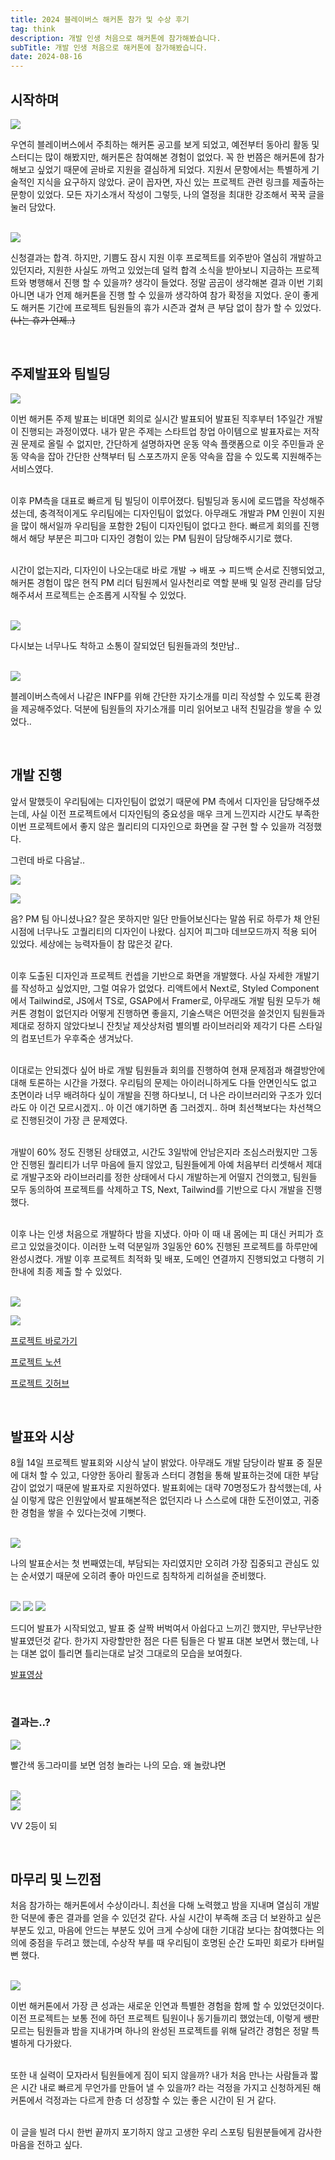 ```yaml
---
title: 2024 블레이버스 해커톤 참가 및 수상 후기
tag: think
description: 개발 인생 처음으로 해커톤에 참가해봤습니다.
subTitle: 개발 인생 처음으로 해커톤에 참가해봤습니다.
date: 2024-08-16
---
```


## 시작하며

![](/images/think/my-first-hackathon/1.png)

우연히 블레이버스에서 주최하는 해커톤 공고를 보게 되었고, 예전부터 동아리 활동 및 스터디는 많이 해봤지만, 해커톤은 참여해본 경험이 없었다. 꼭 한 번쯤은 해커톤에 참가해보고 싶었기 때문에 곧바로 지원을 결심하게 되었다. 지원서 문항에서는 특별하게 기술적인 지식을 요구하지 않았다. 굳이 꼽자면, 자신 있는 프로젝트 관련 링크를 제출하는 문항이 있었다. 모든 자기소개서 작성이 그렇듯, 나의 열정을 최대한 강조해서 꾹꾹 글을 눌러 담았다.<br/><br/>

![](/images/think/my-first-hackathon/2.png)

신청결과는 합격. 하지만, 기쁨도 잠시 지원 이후 프로젝트를 외주받아 열심히 개발하고 있던지라, 지원한 사실도 까먹고 있었는데 덜컥 합격 소식을 받아보니 지금하는 프로젝트와 병행해서 진행 할 수 있을까? 생각이 들었다. 정말 곰곰이 생각해본 결과 이번 기회 아니면 내가 언제 해커톤을 진행 할 수 있을까 생각하여 참가 확정을 지었다. 운이 좋게도 해커톤 기간에 프로젝트 팀원들의 휴가 시즌과 곂쳐 큰 부담 없이 참가 할 수 있었다. ~~(나는 휴가 언제..)~~

<br />

## 주제발표와 팀빌딩

![](/images/think/my-first-hackathon/3.png)

이번 해커톤 주제 발표는 비대면 회의로 실시간 발표되어 발표된 직후부터 1주일간 개발이 진행되는 과정이였다. 내가 맡은 주제는 스타트업 창업 아이템으로 발표자료는 저작권 문제로 올릴 수 없지만, 간단하게 설명하자면 운동 약속 플랫폼으로 이웃 주민들과 운동 약속을 잡아 간단한 산책부터 팀 스포츠까지 운동 약속을 잡을 수 있도록 지원해주는 서비스였다.<br/><br/>

이후 PM측을 대표로 빠르게 팀 빌딩이 이루어졌다. 팀빌딩과 동시에 로드맵을 작성해주셨는데, 충격적이게도 우리팀에는 디자인팀이 없었다. 아무래도 개발과 PM 인원이 지원을 많이 해서일까 우리팀을 포함한 2팀이 디자인팀이 없다고 한다. 빠르게 회의를 진행해서 해당 부분은 피그마 디자인 경험이 있는 PM 팀원이 담당해주시기로 했다.<br/><br/>

시간이 없는지라, 디자인이 나오는대로 바로 개발 → 배포 → 피드백 순서로 진행되었고, 해커톤 경험이 많은 현직 PM 리더 팀원께서 일사천리로 역할 분배 및 일정 관리를 담당해주셔서 프로젝트는 순조롭게 시작될 수 있었다.<br/><br/>

![](/images/think/my-first-hackathon/4.png)

다시보는 너무나도 착하고 소통이 잘되었던 팀원들과의 첫만남.. <br/><br/>

![](/images/think/my-first-hackathon/5.png)

블레이버스측에서 나같은 INFP를 위해 간단한 자기소개를 미리 작성할 수 있도록 환경을 제공해주었다. 덕분에 팀원들의 자기소개를 미리 읽어보고 내적 친밀감을 쌓을 수 있었다..

<br />

## 개발 진행

앞서 말했듯이 우리팀에는 디자인팀이 없었기 때문에 PM 측에서 디자인을 담당해주셨는데, 사실 이전 프로젝트에서 디자인팀의 중요성을 매우 크게 느낀지라 시간도 부족한 이번 프로젝트에서 좋지 않은 퀄리티의 디자인으로 화면을 잘 구현 할 수 있을까 걱정했다.

그런데 바로 다음날..

![](/images/think/my-first-hackathon/6.png)

![](/images/think/my-first-hackathon/7.jpg)

음? PM 팀 아니셨나요? 잘은 못하지만 일단 만들어보신다는 말씀 뒤로 하루가 채 안된 시점에 너무나도 고퀄리티의 디자인이 나왔다. 심지어 피그마 데브모드까지 적용 되어 있었다. 세상에는 능력자들이 참 많은것 같다.<br/><br/>

이후 도출된 디자인과 프로젝트 컨셉을 기반으로 화면을 개발했다. 사실 자세한 개발기를 작성하고 싶었지만, 그럴 여유가 없었다. 리액트에서 Next로, Styled Component에서 Tailwind로, JS에서 TS로, GSAP에서 Framer로, 아무래도 개발 팀원 모두가 해커톤 경험이 없던지라 어떻게 진행하면 좋을지, 기술스택은 어떤것을 쓸것인지 팀원들과 제대로 정하지 않았다보니 잔칫날 제삿상처럼 별의별 라이브러리와 제각기 다른 스타일의 컴포넌트가 우후죽순 생겨났다.<br/><br/>

이대로는 안되겠다 싶어 바로 개발 팀원들과 회의를 진행하여 현재 문제점과 해결방안에 대해 토론하는 시간을 가졌다. 우리팀의 문제는 아이러니하게도 다들 안면인식도 없고 초면이라 너무 배려하다 싶이 개발을 진행 하다보니, 더 나은 라이브러리와 구조가 있더라도 아 이건 모르시겠지.. 아 이건 얘기하면 좀 그러겠지.. 하며 최선책보다는 차선책으로 진행된것이 가장 큰 문제였다.<br/><br/>

개발이 60% 정도 진행된 상태였고, 시간도 3일밖에 안남은지라 조심스러웠지만 그동안 진행된 퀄리티가 너무 마음에 들지 않았고, 팀원들에게 아예 처음부터 리셋해서 제대로 개발구조와 라이브러리를 정한 상태에서 다시 개발하는게 어떨지 건의했고, 팀원들 모두 동의하여 프로젝트를 삭제하고 TS, Next, Tailwind를 기반으로 다시 개발을 진행했다.<br/><br/>

이후 나는 인생 처음으로 개발하다 밤을 지냈다. 아마 이 때 내 몸에는 피 대신 커피가 흐르고 있었을것이다. 이러한 노력 덕분일까 3일동안 60% 진행된 프로젝트를 하루만에 완성시켰다. 개발 이후 프로젝트 최적화 및 배포, 도메인 연결까지 진행되었고 다행히 기한내에 최종 제출 할 수 있었다.<br/><br/>

![](/images/think/my-first-hackathon/8.png) <br/>

![](/images/think/my-first-hackathon/9.png) <br/>

[프로젝트 바로가기](https://www.spoting.site/)

[프로젝트 노션](https://www.notion.so/SPORTING-d4138d73031c4750b8e026228e2103da?pvs=21)

[프로젝트 깃허브](https://github.com/banhogu/Sporting)

<br />

## 발표와 시상

8월 14일 프로젝트 발표회와 시상식 날이 밝았다. 아무래도 개발 담당이라 발표 중 질문에 대처 할 수 있고, 다양한 동아리 활동과 스터디 경험을 통해 발표하는것에 대한 부담감이 없었기 때문에 발표자로 지원하였다. 발표회에는 대략 70명정도가 참석했는데, 사실 이렇게 많은 인원앞에서 발표해본적은 없던지라 나 스스로에 대한 도전이였고, 귀중한 경험을 쌓을 수 있다는것에 기뻣다.<br/><br/>

![](/images/think/my-first-hackathon/10.jpeg)

나의 발표순서는 첫 번째였는데, 부담되는 자리였지만 오히려 가장 집중되고 관심도 있는 순서였기 때문에 오히려 좋아 마인드로 침착하게 리허설을 준비했다. <br/><br/>

![](/images/think/my-first-hackathon/21.png)
![](/images/think/my-first-hackathon/22.png)
![](/images/think/my-first-hackathon/11.jpg)

드디어 발표가 시작되었고, 발표 중 살짝 버벅여서 아쉽다고 느끼긴 했지만, 무난무난한 발표였던것 같다. 한가지 자랑할만한 점은 다른 팀들은 다 발표 대본 보면서 했는데, 나는 대본 없이 틀리면 틀리는대로 날것 그대로의 모습을 보여줬다.

[발표영상](https://www.youtube.com/watch?v=-lcVcm1xOqs)

<br />

### 결과는..?

![](/images/think/my-first-hackathon/12.jpg)

빨간색 동그라미를 보면 엄청 놀라는 나의 모습. 왜 놀랐냐면 <br/><br/>

![](/images/think/my-first-hackathon/13.jpg)<br/>
![](/images/think/my-first-hackathon/15.png)

VV 2등이 되

<br />

## 마무리 및 느낀점

처음 참가하는 해커톤에서 수상이라니. 최선을 다해 노력했고 밤을 지내며 열심히 개발한 덕분에 좋은 결과를 얻을 수 있던것 같다. 사실 시간이 부족해 조금 더 보완하고 싶은 부분도 있고, 마음에 안드는 부분도 있어 크게 수상에 대한 기대감 보다는 참여했다는 의의에 중점을 두려고 했는데, 수상작 부를 때 우리팀이 호명된 순간 도파민 회로가 타버릴뻔 했다.<br/><br/>

![](/images/think/my-first-hackathon/14.png)

이번 해커톤에서 가장 큰 성과는 새로운 인연과 특별한 경험을 함께 할 수 있었던것이다. 이전 프로젝트는 보통 전에 하던 프로젝트 팀원이나 동기들끼리 했었는데, 이렇게 쌩판 모르는 팀원들과 밤을 지내가며 하나의 완성된 프로젝트를 위해 달려간 경험은 정말 특별하게 다가왔다.<br/><br/>

또한 내 실력이 모자라서 팀원들에게 짐이 되지 않을까? 내가 처음 만나는 사람들과 짧은 시간 내로 빠르게 무언가를 만들어 낼 수 있을까? 라는 걱정을 가지고 신청하게된 해커톤에서 걱정과는 다르게 한층 더 성장할 수 있는 좋은 시간이 된 거 같다.<br/><br/>

이 글을 빌려 다시 한번 끝까지 포기하지 않고 고생한 우리 스포팅 팀원분들에게 감사한 마음을 전하고 싶다.<br/><br/>

<br />

